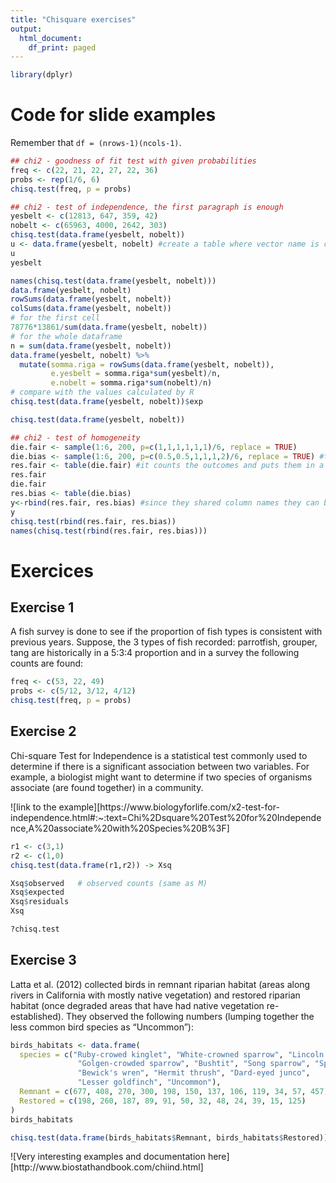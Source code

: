 ```yaml
---
title: "Chisquare exercises"
output:
  html_document:
    df_print: paged
---
```


```r
library(dplyr)
```


# Code for slide examples

Remember that `df = (nrows-1)(ncols-1)`.

```r
## chi2 - goodness of fit test with given probabilities
freq <- c(22, 21, 22, 27, 22, 36)
probs <- rep(1/6, 6)
chisq.test(freq, p = probs)
```

```r
## chi2 - test of independence, the first paragraph is enough
yesbelt <- c(12813, 647, 359, 42)
nobelt <- c(65963, 4000, 2642, 303)
chisq.test(data.frame(yesbelt, nobelt))
u <- data.frame(yesbelt, nobelt) #create a table where vector name is column name
u
yesbelt

names(chisq.test(data.frame(yesbelt, nobelt)))
data.frame(yesbelt, nobelt)
rowSums(data.frame(yesbelt, nobelt))
colSums(data.frame(yesbelt, nobelt))
# for the first cell
78776*13861/sum(data.frame(yesbelt, nobelt))
# for the whole dataframe
n = sum(data.frame(yesbelt, nobelt))
data.frame(yesbelt, nobelt) %>% 
  mutate(somma.riga = rowSums(data.frame(yesbelt, nobelt)),
         e.yesbelt = somma.riga*sum(yesbelt)/n,
         e.nobelt = somma.riga*sum(nobelt)/n)
# compare with the values calculated by R
chisq.test(data.frame(yesbelt, nobelt))$exp

chisq.test(data.frame(yesbelt, nobelt))
```

```r
## chi2 - test of homogeneity
die.fair <- sample(1:6, 200, p=c(1,1,1,1,1,1)/6, replace = TRUE)
die.bias <- sample(1:6, 200, p=c(0.5,0.5,1,1,1,2)/6, replace = TRUE) #these are the vectors
res.fair <- table(die.fair) #it counts the outcomes and puts them in a table
res.fair
die.fair
res.bias <- table(die.bias)
y<-rbind(res.fair, res.bias) #since they shared column names they can be fused in a single table
y
chisq.test(rbind(res.fair, res.bias))
names(chisq.test(rbind(res.fair, res.bias)))
```

# Exercices

## Exercise 1

A fish survey is done to see if the proportion of fish types is consistent with previous years. Suppose, the 3 types of fish recorded: parrotfish, grouper, tang are historically in a 5:3:4 proportion and in a survey the following counts are found:

```r
freq <- c(53, 22, 49)
probs <- c(5/12, 3/12, 4/12)
chisq.test(freq, p = probs)
```


## Exercise 2

Chi-square Test for Independence is a statistical test commonly used to determine if there is a significant association between two variables.  For example, a biologist might want to determine if two species of organisms associate (are found together) in a community.

![link to the example][https://www.biologyforlife.com/x2-test-for-independence.html#:~:text=Chi%2Dsquare%20Test%20for%20Independence,A%20associate%20with%20Species%20B%3F]


```r
r1 <- c(3,1)
r2 <- c(1,0)
chisq.test(data.frame(r1,r2)) -> Xsq

Xsq$observed   # observed counts (same as M)
Xsq$expected
Xsq$residuals
Xsq

?chisq.test
```


## Exercise 3

Latta et al. (2012) collected birds in remnant riparian habitat (areas along rivers in California with mostly native vegetation) and restored riparian habitat (once degraded areas that have had native vegetation re-established). They observed the following numbers (lumping together the less common bird species as "Uncommon"):

```r
birds_habitats <- data.frame(
  species = c("Ruby-crowed kinglet", "White-crowned sparrow", "Lincoln's sparrow",
               "Golgen-crowded sparrow", "Bushtit", "Song sparrow", "Spotted towhee",
               "Bewick's wren", "Hermit thrush", "Dard-eyed junco",
               "Lesser goldfinch", "Uncommon"),
  Remnant = c(677, 408, 270, 300, 198, 150, 137, 106, 119, 34, 57, 457),
  Restored = c(198, 260, 187, 89, 91, 50, 32, 48, 24, 39, 15, 125)
)
birds_habitats
```

```r
chisq.test(data.frame(birds_habitats$Remnant, birds_habitats$Restored))
```

![Very interesting examples and documentation here][http://www.biostathandbook.com/chiind.html]
